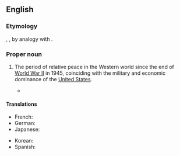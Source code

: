 ==English==
{{wikipedia}}

===Etymology===
{{bor|en|la|-}}, {{lit|American Peace|nocap=1}}, by analogy with {{m|en|Pax Romana}}.

===Proper noun===
{{en-proper noun}}

# {{lb|en|historical}} The period of relative peace in the Western world since the end of [[World War II]] in 1945, coinciding with the military and economic dominance of the [[United States]].
#* {{quote-journal|en|author=David Leonhardt|title=Why Ukraine Is Different|work=The New York Times|date=2022-02-21|url=https://www.nytimes.com/2022/02/21/briefing/ukraine-russia-war-pax-americana.html|issn=0362-4331|passage=A war like this — a voluntary war of aggression — would be a sign that Putin believed that '''Pax Americana''' was over and that the U.S., the European Union and their allies had become too weak to exact painful consequences.}}

====Translations====
{{trans-top}}
* French: {{t+|fr|pax americana}}
* German: {{t|de|Pax Americana}}
* Japanese: {{t|ja|パクス・アメリカーナ|tr=pakusu amerikāna}}
{{trans-mid}}
* Korean: {{t|ko|팍스 아메리카나}}
* Spanish: {{t|es|Pax Americana}}
{{trans-bottom}}